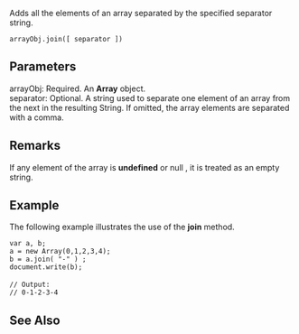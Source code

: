 Adds all the elements of an array separated by the specified separator string.

 arrayObj.join([ separator ])

==Parameters==
; arrayObj: Required. An '''Array''' object.
; separator: Optional. A string used to separate one element of an array from the next in the resulting String. If omitted, the array elements are separated with a comma.

==Remarks==
If any element of the array is '''undefined''' or null , it is treated as an empty string.


==Example==
The following example illustrates the use of the '''join''' method.

 var a, b;
 a = new Array(0,1,2,3,4);
 b = a.join( "-" ) ;
 document.write(b);
 
 // Output:
 // 0-1-2-3-4

==See Also==

              
